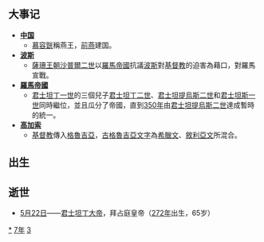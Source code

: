 {{yearTOC|337|成汉'''[[玉恒|玉恒]]三年'''；东晋'''[[咸康_(晋成帝)|咸康]]三年'''；前凉'''[[建兴_(晋愍帝)|建兴]]二十五年'''；后赵'''[[建武_(石虎)|建武]]三年'''}}

== 大事记 ==
* '''[[中国|中国]]'''
**[[慕容皝|慕容皝]]稱燕王，[[前燕|前燕]]建国。
* '''[[波斯|波斯]]'''
**[[薩珊王朝|薩珊王朝]][[沙普爾二世|沙普爾二世]]以[[羅馬帝國|羅馬帝國]]抗議[[波斯|波斯]]對[[基督教|基督教]]的迫害為藉口，對羅馬宣戰。
* '''[[羅馬帝國|羅馬帝國]]'''
**[[君士坦丁一世|君士坦丁一世]]的三個兒子[[君士坦丁二世|君士坦丁二世]]、[[君士坦提烏斯二世|君士坦提烏斯二世]]和[[君士坦斯一世|君士坦斯一世]]同時繼位，並且瓜分了帝國，直到[[350年|350年]]由[[君士坦提烏斯二世|君士坦提烏斯二世]]達成暫時的統一。
*'''[[高加索|高加索]]'''
**[[基督教|基督教]]傳入[[格魯吉亞|格魯吉亞]]，[[古格魯吉亞文字|古格魯吉亞文字]]為[[希臘文|希臘文]]、[[敘利亞文|敘利亞文]]所混合。

== 出生 ==
== 逝世 ==
{{Wikisource year mention}}
* [[5月22日|5月22日]]——[[君士坦丁大帝|君士坦丁大帝]]，拜占庭皇帝（[[272年|272年]]出生，65岁）

[[Category:337年|*]]
[[Category:330年代|7年]]
[[Category:4世纪各年|3]]